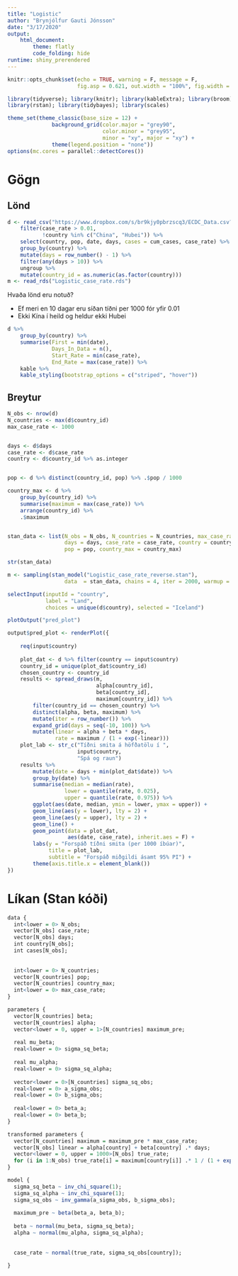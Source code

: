 ```yaml
---
title: "Logistic"
author: "Brynjólfur Gauti Jónsson"
date: "3/17/2020"
output: 
    html_document:
        theme: flatly
        code_folding: hide
runtime: shiny_prerendered
---
```


```r
knitr::opts_chunk$set(echo = TRUE, warning = F, message = F, 
                      fig.asp = 0.621, out.width = "100%", fig.width = 8)

library(tidyverse); library(knitr); library(kableExtra); library(broom); library(cowplot); 
library(rstan); library(tidybayes); library(scales)

theme_set(theme_classic(base_size = 12) + 
              background_grid(color.major = "grey90", 
                              color.minor = "grey95", 
                              minor = "xy", major = "xy") +
              theme(legend.position = "none"))
options(mc.cores = parallel::detectCores())
```


# Gögn

## Lönd

```r
d <- read_csv("https://www.dropbox.com/s/br9kjy0pbrzscq3/ECDC_Data.csv?dl=1") %>% 
    filter(case_rate > 0.01, 
           !country %in% c("China", "Hubei")) %>% 
    select(country, pop, date, days, cases = cum_cases, case_rate) %>% 
    group_by(country) %>% 
    mutate(days = row_number() - 1) %>% 
    filter(any(days > 10)) %>% 
    ungroup %>% 
    mutate(country_id = as.numeric(as.factor(country)))
m <- read_rds("Logistic_case_rate.rds")
```


Hvaða lönd eru notuð?

* Ef meri en 10 dagar eru síðan tíðni per 1000 fór yfir 0.01
* Ekki Kína í heild og heldur ekki Hubei

```r
d %>% 
    group_by(country) %>% 
    summarise(First = min(date),
              Days_In_Data = n(),
              Start_Rate = min(case_rate),
              End_Rate = max(case_rate)) %>% 
    kable %>% 
    kable_styling(bootstrap_options = c("striped", "hover"))
```


## Breytur

```r
N_obs <- nrow(d)
N_countries <- max(d$country_id)
max_case_rate <- 1000


days <- d$days
case_rate <- d$case_rate
country <- d$country_id %>% as.integer


pop <- d %>% distinct(country_id, pop) %>% .$pop / 1000

country_max <- d %>% 
    group_by(country_id) %>% 
    summarise(maximum = max(case_rate)) %>% 
    arrange(country_id) %>% 
    .$maximum


stan_data <- list(N_obs = N_obs, N_countries = N_countries, max_case_rate = max_case_rate,
                  days = days, case_rate = case_rate, country = country,
                  pop = pop, country_max = country_max)
```

```r
str(stan_data)
```



```r
m <- sampling(stan_model("Logistic_case_rate_reverse.stan"), 
                  data  = stan_data, chains = 4, iter = 2000, warmup = 1000)
```

```r
selectInput(inputId = "country",
            label = "Land",
            choices = unique(d$country), selected = "Iceland")

plotOutput("pred_plot")
```


```r

output$pred_plot <- renderPlot({
    
    req(input$country)
    
    plot_dat <- d %>% filter(country == input$country)
    country_id = unique(plot_dat$country_id)
    chosen_country <- country_id
    results <- spread_draws(m, 
                            alpha[country_id],
                            beta[country_id], 
                            maximum[country_id]) %>% 
        filter(country_id == chosen_country) %>% 
        distinct(alpha, beta, maximum) %>% 
        mutate(iter = row_number()) %>% 
        expand_grid(days = seq(-10, 100)) %>% 
        mutate(linear = alpha + beta * days,
               rate = maximum / (1 + exp(-linear)))
    plot_lab <- str_c("Tíðni smita á höfðatölu í ", 
                      input$country, 
                      "Spá og raun")
    results %>% 
        mutate(date = days + min(plot_dat$date)) %>% 
        group_by(date) %>% 
        summarise(median = median(rate),
                  lower = quantile(rate, 0.025),
                  upper = quantile(rate, 0.975)) %>% 
        ggplot(aes(date, median, ymin = lower, ymax = upper)) +
        geom_line(aes(y = lower), lty = 2) +
        geom_line(aes(y = upper), lty = 2) +
        geom_line() +
        geom_point(data = plot_dat,
                   aes(date, case_rate), inherit.aes = F) +
        labs(y = "Forspáð tíðni smita (per 1000 íbúar)",
             title = plot_lab,
             subtitle = "Forspáð miðgildi ásamt 95% PI") +
        theme(axis.title.x = element_blank())
})
```

# Líkan (Stan kóði)

```r
data {
  int<lower = 0> N_obs;
  vector[N_obs] case_rate;
  vector[N_obs] days;
  int country[N_obs];
  int cases[N_obs];
  
  
  int<lower = 0> N_countries;
  vector[N_countries] pop;
  vector[N_countries] country_max;
  int<lower = 0> max_case_rate;
}

parameters {
  vector[N_countries] beta;
  vector[N_countries] alpha;
  vector<lower = 0, upper = 1>[N_countries] maximum_pre;
  
  real mu_beta;
  real<lower = 0> sigma_sq_beta;
  
  real mu_alpha;
  real<lower = 0> sigma_sq_alpha;
  
  vector<lower = 0>[N_countries] sigma_sq_obs;
  real<lower = 0> a_sigma_obs;
  real<lower = 0> b_sigma_obs;
  
  real<lower = 0> beta_a;
  real<lower = 0> beta_b;
}

transformed parameters {
  vector[N_countries] maximum = maximum_pre * max_case_rate;
  vector[N_obs] linear = alpha[country] + beta[country] .* days;
  vector<lower = 0, upper = 1000>[N_obs] true_rate;
  for (i in 1:N_obs) true_rate[i] = maximum[country[i]] .* 1 / (1 + exp(-linear[i]));
}

model {
  sigma_sq_beta ~ inv_chi_square(1);
  sigma_sq_alpha ~ inv_chi_square(1);
  sigma_sq_obs ~ inv_gamma(a_sigma_obs, b_sigma_obs);
  
  maximum_pre ~ beta(beta_a, beta_b);
  
  beta ~ normal(mu_beta, sigma_sq_beta);
  alpha ~ normal(mu_alpha, sigma_sq_alpha);
  
  
  case_rate ~ normal(true_rate, sigma_sq_obs[country]);
  
}
```

